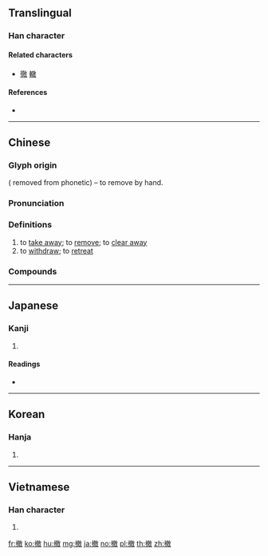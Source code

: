 {{also|撒}}
==Translingual==

===Han character===
{{Han char|rn=64|rad=手|as=12|sn=15|four=58040|canj=QYBK|ids=⿰扌⿰育攵}}

====Related characters====
* [[徹]] [[轍]]

====References====
* {{Han ref|kx=0455.100|dkj=12726|dj=0804.160|hdz=31962.030|uh=64A4|ud=25764|bh=BA4D|bd=47693}}

----

==Chinese==
{{zh-forms}}

===Glyph origin===
{{Han etym}}
{{Han compound|手|alt1=扌|t1=hand|徹|ls=psc|c1=s|c2=p}} ({{zh-l|*彳}} removed from phonetic) – to remove by hand.

===Pronunciation===
{{zh-pron
|m=chè
|c=cit3
|h=pfs=
|md=
|mn=qz,tw,xm,zz:thiat
|w=
|mc=y
|oc=y
|cat=v
}}

===Definitions===
{{zh-hanzi}}

# to [[take away]]; to [[remove]]; to [[clear away]]
# to [[withdraw]]; to [[retreat]]

===Compounds===
{{zh-der|撤任|撤佃|撤併|撤保|撤兵|撤回|撤守|撤差|撤席|撤廢|撤懲|撤抹|撤換|撤棘|撤消|撤瑟|撤簾|撤職|撤脫|撤資|撤身|撤軍|撤退|撤銷|撤銷權|撤防|撤除|撤離|撲撤|裁撤}}

----

==Japanese==

===Kanji===
{{ja-kanji|grade=c|rs=手12}}

# {{defn|lang=ja|sort=手12}}

====Readings====
* {{ja-readings|goon=[[てち]] (techi) {{non-joyo-reading}}|kanon=[[てつ]] (tetsu)|kun=[[すてる]] (suteru), [[ひらく]] (hiraku)}}

----

==Korean==

===Hanja===
{{ko-hanja|hangeul=철|eumhun=|rv=cheol|mr=ch'ŏl|y=chel}}

# {{defn|lang=ko|sort=手12}}

----

==Vietnamese==

===Han character===
{{vi-hantu|[[triệt]], [[trẹt]], [[trê]], [[trệt]], [[trịt]]|rs=手12}}

# {{defn|lang=vi|sort=手12}}

[[fr:撤]]
[[ko:撤]]
[[hu:撤]]
[[mg:撤]]
[[ja:撤]]
[[no:撤]]
[[pl:撤]]
[[th:撤]]
[[zh:撤]]